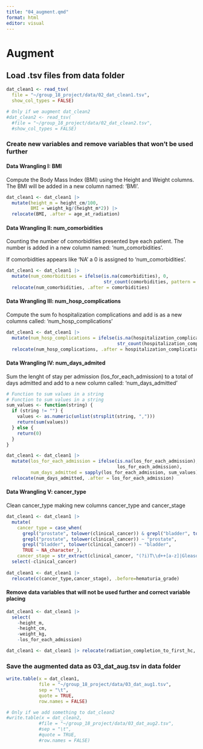 ```yaml
---
title: "04_augment.qmd"
format: html
editor: visual
---
```


# Augment

## Load .tsv files from data folder

```r
dat_clean1 <- read_tsv(
  file = "~/group_18_project/data/02_dat_clean1.tsv",
  show_col_types = FALSE)

# Only if we augment dat_clean2
#dat_clean2 <- read_tsv(
  #file = "~/group_18_project/data/02_dat_clean2.tsv",
  #show_col_types = FALSE)
```

### Create new variables and remove variables that won't be used further

#### Data Wrangling I: BMI

Compute the Body Mass Index (BMI) using the Height and Weight columns. The BMI will be added in a new column named: 'BMI'.

```r
dat_clean1 <- dat_clean1 |>     
  mutate(height_m = height_cm/100,     
         BMI = weight_kg/(height_m*2)) |>          
  relocate(BMI, .after = age_at_radiation) 
```

#### Data Wrangling II: num_comorbidities

Counting the number of comorbidities presented bye each patient. The number is added in a new column named: 'num_comorbidities'.

If comorbidities appears like 'NA' a 0 is assigned to 'num_comorbidities'.

```r
dat_clean1 <- dat_clean1 |>     
  mutate(num_comorbidities = ifelse(is.na(comorbidities), 0,                      
                                    str_count(comorbidities, pattern = ",") + 1)) |>
  relocate(num_comorbidities, .after = comorbidities) 
```

#### Data Wrangling III: num_hosp_complications

Compute the sum fo hospitalization complications and add is as a new columns called: 'num_hosp_complications'

```r
dat_clean1 <- dat_clean1 |>   
  mutate(num_hosp_complications = ifelse(is.na(hospitalization_complications), 0,     
                                         str_count(hospitalization_complications, pattern = ",") + 1)) |>        
  relocate(num_hosp_complications, .after = hospitalization_complications) 
```

#### Data Wrangling IV: num_days_admited

Sum the lenght of stay per admission (los_for_each_admission) to a total of days admitted and add to a new column called: 'num_days_admitted'

```r
# Function to sum values in a string  
# Function to sum values in a string
sum_values <- function(string) {
  if (string != "") {
    values <- as.numeric(unlist(strsplit(string, ",")))
    return(sum(values))
  } else {
    return(0)
  }
}

dat_clean1 <- dat_clean1 |>       
  mutate(los_for_each_admission = ifelse(is.na(los_for_each_admission), 0,        
                                         los_for_each_admission),     
         num_days_admitted = sapply(los_for_each_admission, sum_values)) |>     
  relocate(num_days_admitted, .after = los_for_each_admission) 
```

#### Data Wrangling V: cancer_type

Clean cancer_type making new columns cancer_type and cancer_stage

```r

dat_clean1 <- dat_clean1 |>
  mutate(
    cancer_type = case_when(
      grepl("prostate", tolower(clinical_cancer)) & grepl("bladder", tolower(clinical_cancer)) ~ "both",
      grepl("prostate", tolower(clinical_cancer)) ~ "prostate",
      grepl("bladder", tolower(clinical_cancer)) ~ "bladder",
      TRUE ~ NA_character_),
    cancer_stage = str_extract(clinical_cancer, "(?i)T\\d++[a-z]|Gleason \\d+")) |>
  select(-clinical_cancer)
  
dat_clean1 <- dat_clean1 |>  
  relocate(c(cancer_type,cancer_stage), .before=hematuria_grade)
```

#### Remove data variables that will not be used further and correct variable placing

```r
dat_clean1 <- dat_clean1 |>   
  select(
    -height_m,      
    -height_cm,    
    -weight_kg,      
    -los_for_each_admission)  

dat_clean1 <- dat_clean1 |> relocate(radiation_completion_to_first_hc, .after = radiation_duration) 
```

### Save the augmented data as 03_dat_aug.tsv in data folder

```r

write.table(x = dat_clean1,
            file = "~/group_18_project/data/03_dat_aug1.tsv", 
            sep = "\t", 
            quote = TRUE,
            row.names = FALSE)

# Only if we add something to dat_clean2
#write.table(x = dat_clean2,
            #file = "~/group_18_project/data/03_dat_aug2.tsv", 
            #sep = "\t", 
            #quote = TRUE,
            #row.names = FALSE)
```
